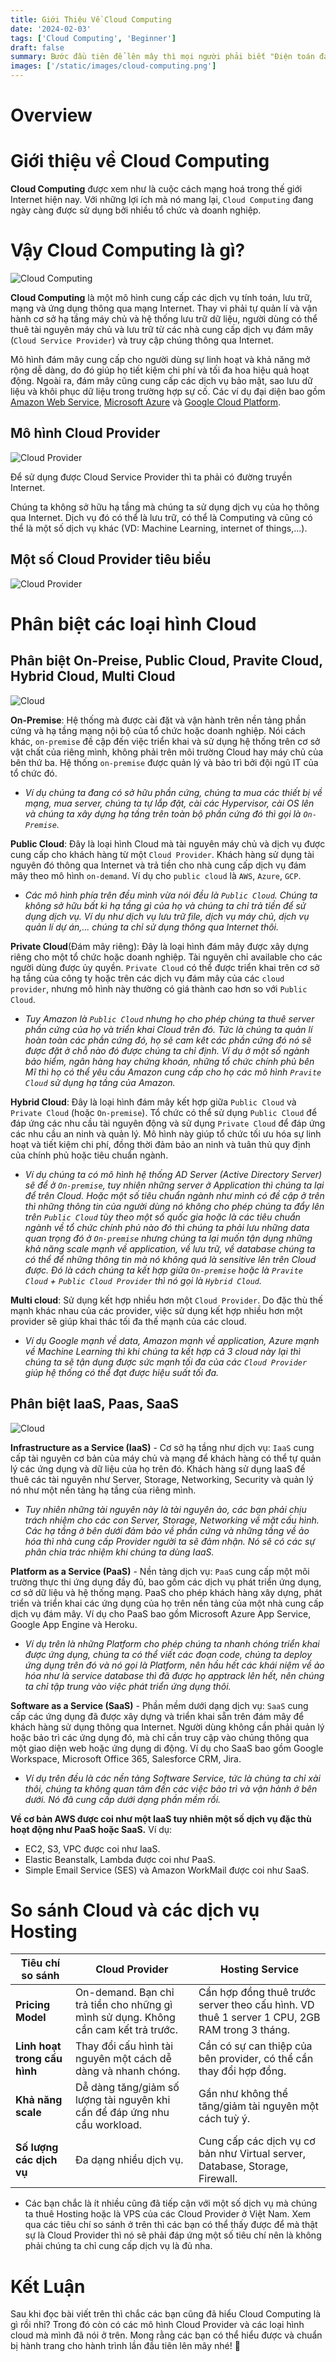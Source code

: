 ```yaml
---
title: Giới Thiệu Về Cloud Computing
date: '2024-02-03'
tags: ['Cloud Computing', 'Beginner']
draft: false
summary: Bước đầu tiên để lên mây thì mọi người phải biết "Điện toán đám mây" là  gì?
images: ['/static/images/cloud-computing.png']
---
```


# Overview

<TOCInline toc={props.toc} exclude="Introduction" />

# Giới thiệu về Cloud Computing

**Cloud Computing** được xem như là cuộc cách mạng hoá trong thế giới Internet hiện nay. Với những lợi ích mà nó mang lại, `Cloud Computing` đang ngày càng được sử dụng bởi nhiều tổ chức và doanh nghiệp.

# Vậy Cloud Computing là gì?

![Cloud Computing](/static/images/cloud-computing.png)

**Cloud Computing** là một mô hình cung cấp các dịch vụ tính toán, lưu trữ, mạng và ứng dụng thông qua mạng Internet. Thay vi phải tự quản lí và vận hành cơ sở hạ tầng máy chủ và hệ thống lưu trữ dữ liệu, người dùng có thể thuê tài nguyên máy chủ và lưu trữ từ các nhà cung cấp dịch vụ đám mây (`Cloud Service Provider`) và truy cập chúng thông qua Internet.

Mô hình đám mây cung cấp cho người dùng sự linh hoạt và khả năng mở rộng dễ dàng, do đó giúp họ tiết kiệm chi phí và tối đa hoa hiệu quả hoạt động. Ngoài ra, đám mây cũng cung cấp các dịch vụ bảo mật, sao lưu dữ liệu và khôi phục dữ liệu trong trường hợp sự cố. Các ví dụ đại diện bao gồm [Amazon Web Service](https://aws.amazon.com/vi/?nc2=h_lg), [Microsoft Azure](https://azure.microsoft.com/en-us) và [Google Cloud Platform](https://cloud.google.com/).

## Mô hình Cloud Provider

![Cloud Provider](/static/images/mo-hinh-cloud-provider.png)

Để sử dụng được Cloud Service Provider thì ta phải có đường truyền Internet.

Chúng ta không sở hữu hạ tầng mà chúng ta sử dụng dịch vụ của họ thông qua Internet. Dịch vụ đó có thể là lưu trữ, có thể là Computing và cũng có thể là một số dịch vụ khác (VD: Machine Learning, internet of things,...).

## Một số Cloud Provider tiêu biểu

![Cloud Provider](/static/images/cloud-provider-tieu-bieu.png)

# Phân biệt các loại hình Cloud

## Phân biệt On-Preise, Public Cloud, Pravite Cloud, Hybrid Cloud, Multi Cloud

![Cloud](/static/images/loai-hinh-cloud.png)

**On-Premise**: Hệ thống mà được cài đặt và vận hành trên nền tảng
phần cứng và hạ tầng mạng nội bộ của tổ chức hoặc doanh nghiệp.
Nói cách khác, `on-premise` đề cập đến việc triển khai và sử dụng hệ
thống trên cơ sở vật chất của riêng mình, không phải trên môi trường
Cloud hay máy chủ của bên thứ ba. Hệ thống `on-premise` được quản
lý và bảo trì bởi đội ngũ IT của tổ chức đó.

- _Ví dụ chúng ta đang có sở hữu phần cứng, chúng ta mua các thiết bị về mạng, mua server, chúng ta tự lắp đặt, cài các Hypervisor, cài OS lên và chúng ta xây dựng
hạ tầng trên toàn bộ phần cứng đó thì gọi là `On-Premise`._


**Public Cloud**: Đây là loại hình Cloud mà tài nguyên máy chủ và dịch vụ
được cung cấp cho khách hàng từ một `Cloud Provider`. Khách hàng sử
dụng tài nguyên đó thông qua Internet và trả tiền cho nhà cung cấp
dịch vụ đám mây theo mô hình `on-demand`. Ví dụ cho `public cloud` là
`AWS`, `Azure`, `GCP`.

- _Các mô hình phía trên đều mình vừa nói đều là `Public Cloud`. Chúng ta không sở hữu bất kì hạ tầng gì của họ và chúng ta chỉ trả tiền
để sử dụng dịch vụ. Ví dụ như dịch vụ lưu trữ file, dịch vụ máy chủ, dịch vụ quản lí dự án,... chúng ta chỉ sử dụng thông qua Internet thôi._

**Private Cloud**(Đám mây riêng): Đây là loại hình đám mây được xây
dựng riêng cho một tổ chức hoặc doanh nghiệp. Tài nguyên chỉ
available cho các người dùng được ủy quyền. `Private Cloud` có thể
được triển khai trên cơ sở hạ tầng của công ty hoặc trên các dịch vụ
đám mây của các `cloud provider`, nhưng mô hình này thường có giá
thành cao hơn so với `Public Cloud`. 

- _Tuy Amazon là `Public Cloud` nhưng họ cho phép chúng ta thuê server phần cứng của họ và triển khai Cloud trên đó. Tức là chúng ta quản lí
hoàn toàn các phần cứng đó, họ sẽ cam kêt các phần cứng đó nó sẽ được đặt ở chỗ nào đó được chúng ta chỉ định. 
Ví dụ ở một số ngành bảo hiểm, ngân hàng hay chứng khoán, những tổ chức chính phủ bên Mĩ thì họ có thể yêu cầu Amazon cung cấp cho họ các mô hình `Pravite Cloud` sử dụng hạ tầng của Amazon._

**Hybrid Cloud**: Đây là loại hình đám mây kết hợp giữa `Public Cloud` và
`Private Cloud` (hoặc `On-premise`). Tổ chức có thể sử dụng `Public Cloud`
để đáp ứng các nhu cầu tài nguyên động và sử dụng `Private Cloud` để
đáp ứng các nhu cầu an ninh và quản lý. Mô hình này giúp tổ chức tối
ưu hóa sự linh hoạt và tiết kiệm chi phí, đồng thời đảm bảo an ninh
và tuân thủ quy định của chính phủ hoặc tiêu chuẩn ngành.

- _Ví dụ chúng ta có mô hình hệ thống AD Server (Active Directory Server) sẽ để ở `On-premise`, tuy nhiên những server 
ở Application thì chúng ta lại để trên Cloud. Hoặc một số tiêu chuẩn ngành như mình có đề cập ở trên thì những thông tin của người dùng
nó không cho phép chúng ta đẩy lên trên `Public Cloud` tùy theo một số quốc gia hoặc là các tiêu chuẩn ngành về tổ chức chính phủ nào đó
thì chúng ta phải lưu những data quan trọng đó ở `On-premise` nhưng chúng ta lại muốn tận dụng những khả năng scale mạnh về application, về lưu trữ, về database chúng ta
có thể để những thông tin mà nó không quá là sensitive lên trên Cloud được. Đó là cách chúng ta kết hợp giữa `On-premise` hoặc là
`Pravite Cloud` + `Public Cloud Provider` thì nó gọi là `Hybrid Cloud`._

**Multi cloud**: Sử dụng kết hợp nhiều hơn một `Cloud Provider`. Do đặc
thù thế mạnh khác nhau của các provider, việc sử dụng kết hợp nhiều
hơn một provider sẽ giúp khai thác tối đa thế mạnh của các cloud.

- _Ví dụ Google mạnh về data, Amazon mạnh về application, Azure mạnh về Machine Learning thì khi chúng ta kết hợp cả 3 cloud này lại thì chúng ta sẽ tận dụng được sức mạnh tối đa của các `Cloud Provider`
giúp hệ thống có thể đạt được hiệu suất tối đa._

## Phân biệt IaaS, Paas, SaaS

![Cloud](/static/images/IaaS-PaaS-SaaS.png)

**Infrastructure as a Service (IaaS)** - Cơ sở hạ tầng như dịch vụ: `IaaS` cung cấp tài nguyên
cơ bản của máy chủ và mạng để khách hàng có thể tự quản lý các ứng dụng và dữ liệu
của họ trên đó. Khách hàng sử dụng IaaS để thuê các tài nguyên như Server, Storage,
Networking, Security và quản lý nó như một nền tảng hạ tầng của riêng mình.

- _Tuy nhiên những tài nguyên này là tài nguyên ảo, các bạn phải chịu trách nhiệm cho các con Server, Storage, Networking về mặt cấu hình.
Các hạ tầng ở bên dưới đảm bảo về phần cứng và những tầng về ảo hóa thì nhà cung cấp Provider người ta sẽ đảm nhận.
Nó sẽ có các sự phân chia trác nhiệm khi chúng ta dùng IaaS._ 

**Platform as a Service (PaaS)** - Nền tảng dịch vụ: `PaaS` cung cấp một môi trường thực thi
ứng dụng đầy đủ, bao gồm các dịch vụ phát triển ứng dụng, cơ sở dữ liệu và hệ thống
mạng. PaaS cho phép khách hàng xây dựng, phát triển và triển khai các ứng dụng của họ
trên nền tảng của một nhà cung cấp dịch vụ đám mây. Ví dụ cho PaaS bao gồm Microsoft
Azure App Service, Google App Engine và Heroku.

- _Ví dụ trên là những Platform cho phép chúng ta nhanh chóng triển khai được ứng dụng, chúng ta có thể viết các đoạn code, chúng ta deploy ứng dụng trên đó và nó gọi là Platform, nên hầu hết các khái niệm
về ảo hóa như là service database thì đã được họ apptrack lên hết, nên chúng ta chỉ tập trung vào việc phát triển ứng dụng thôi._

**Software as a Service (SaaS)** - Phần mềm dưới dạng dịch vụ: `SaaS` cung cấp các ứng dụng
đã được xây dựng và triển khai sẵn trên đám mây để khách hàng sử dụng thông qua
Internet. Người dùng không cần phải quản lý hoặc bảo trì các ứng dụng đó, mà chỉ cần
truy cập vào chúng thông qua một giao diện web hoặc ứng dụng di động. Ví dụ cho SaaS
bao gồm Google Workspace, Microsoft Office 365, Salesforce CRM, Jira.

- _Ví dụ trên đều là các nền tảng Software Service, tức là chúng ta chỉ xài thôi, chúng ta không quan tâm đến các việc bảo trì và vận hành ở bên dưới. Nó đã cung cấp dưới dạng phần mềm rồi._

**Về cơ bản AWS được coi như một IaaS tuy nhiên một số dịch vụ đặc
thù hoạt động như PaaS hoặc SaaS.** Ví dụ:
- EC2, S3, VPC được coi như IaaS.
- Elastic Beanstalk, Lambda được coi như PaaS.
- Simple Email Service (SES) và Amazon WorkMail được coi như SaaS.

# So sánh Cloud và các dịch vụ Hosting

| **Tiêu chí so sánh**         |                          **Cloud Provider**                                         |                                    **Hosting Service**                                       |
|------------------------------|-------------------------------------------------------------------------------------|----------------------------------------------------------------------------------------------|
| **Pricing Model**            | On-demand. Bạn chỉ trả tiền cho những gì mình sử dụng. Không cần cam kết trả trước. | Cần hợp đồng thuê trước server theo cấu hình. VD thuê 1 server 1 CPU, 2GB RAM trong 3 tháng. |
| **Linh hoạt trong cấu hình** | Thay đổi cấu hình tài nguyên một cách dễ dàng và nhanh chóng.                       | Cần có sự can thiệp của bên provider, có thể cần thay đổi hợp đồng.                          |
| **Khả năng scale**           | Dễ dàng tăng/giảm số lượng tài nguyên khi cần để đáp ứng nhu cầu workload.          | Gần như không thể tăng/giảm tài nguyên một cách tuỳ ý.                                       |
| **Số lượng các dịch vụ**     | Đa dạng nhiều dịch vụ.                                                              | Cung cấp các dịch vụ cơ bản như Virtual server, Database, Storage, Firewall.                 |

- Các bạn chắc là ít nhiều cũng đã tiếp cận với một số dịch vụ mà chúng ta thuê Hosting hoặc là VPS của các Cloud Provider
ở Việt Nam. Xem qua các tiêu chí so sánh ở trên thì các bạn có thể thấy được để mà thật sự là Cloud Provider thì nó sẽ phải đáp ứng một số tiêu
chí nên là không phải chúng ta chỉ cung cấp dịch vụ là đủ nha.

# Kết Luận

Sau khi đọc bài viết trên thì chắc các bạn cũng đã hiểu Cloud Computing là gì rồi nhỉ?
Trong đó còn có các mô hình Cloud Provider và các loại hình cloud mà mình đã nói ở trên. Mong rằng các bạn có thể hiểu được và chuẩn bị hành trang cho
hành trình lần đầu tiên lên mây nhé! 🤣



